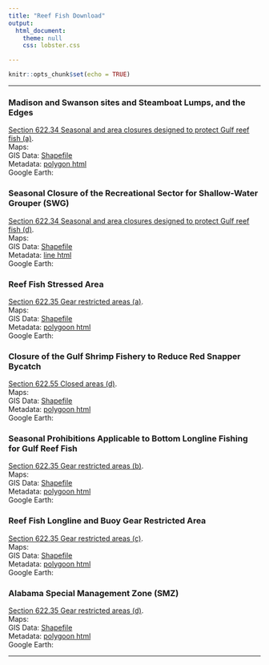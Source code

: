 ```yaml
---
title: "Reef Fish Download"
output:
  html_document:
    theme: null
    css: lobster.css

---
```


```r
knitr::opts_chunk$set(echo = TRUE)
```
***


### Madison and Swanson sites and Steamboat Lumps, and the Edges

<a target= '_blank' href="http://sero.nmfs.noaa.gov/maps_gis_data/fisheries/gom/documents/madswan_steam_edges.txt">Section 622.34 Seasonal and area closures designed to protect Gulf reef fish (a)</a>.
<br>
Maps:
<br>
GIS Data: <a href="http://portal.gulfcouncil.org/Regulations/madswan_steamboat_edges.zip">Shapefile</a>
<br>
Metadata: <a href="http://sero.nmfs.noaa.gov/maps_gis_data/fisheries/gom/geodata/madswan_steamboat_edges_po.htm">polygon html</a> 
<br>
Google Earth: 

### Seasonal Closure of the Recreational Sector for Shallow-Water Grouper (SWG)

<a target= '_blank' href="http://sero.nmfs.noaa.gov/maps_gis_data/fisheries/gom/documents/swg.txt">Section 622.34 Seasonal and area closures designed to protect Gulf reef fish (d)</a>.
<br>
Maps:
<br>
GIS Data: <a href="http://portal.gulfcouncil.org/Regulations/swg.zip">Shapefile</a>
<br>
Metadata: <a href="http://sero.nmfs.noaa.gov/maps_gis_data/fisheries/gom/geodata/swg_ln.htm">line html</a> 
<br>
Google Earth:

### Reef Fish Stressed Area

<a target= '_blank' href="http://sero.nmfs.noaa.gov/maps_gis_data/fisheries/gom/documents/reef_stressed.txt">Section 622.35 Gear restricted areas (a)</a>.
<br>
Maps:
<br>
GIS Data: <a href="http://portal.gulfcouncil.org/Regulations/reef_stressed.zip">Shapefile</a>
<br>
Metadata: <a href="http://sero.nmfs.noaa.gov/maps_gis_data/fisheries/gom/geodata/reef_stressed_po.htm">polygoon html</a> 
<br>
Google Earth:


### Closure of the Gulf Shrimp Fishery to Reduce Red Snapper Bycatch

<a target= '_blank' href="http://sero.nmfs.noaa.gov/maps_gis_data/fisheries/gom/documents/tortugas_shrimp.txt">Section 622.55 Closed areas (d)</a>.
<br>
Maps:
<br>
GIS Data: <a href="http://portal.gulfcouncil.org/Regulations/gulfshrimp_bycatch.zip">Shapefile</a>
<br>
Metadata: <a href="http://sero.nmfs.noaa.gov/maps_gis_data/fisheries/gom/geodata/gulfshrimp_bycatch_po.htm">polygoon html</a> 
<br>
Google Earth:

### Seasonal Prohibitions Applicable to Bottom Longline Fishing for Gulf Reef Fish

<a target= '_blank' href="http://sero.nmfs.noaa.gov/maps_gis_data/fisheries/gom/documents/seasonal_prohib_longline.txt">Section 622.35 Gear restricted areas (b)</a>.
<br>
Maps:
<br>
GIS Data: <a href="gulf_reefll_seasonal.zip">Shapefile</a>
<br>
Metadata: <a href="http://sero.nmfs.noaa.gov/maps_gis_data/fisheries/gom/geodata/gulf_reefll_seasonal_po.htm">polygoon html</a> 
<br>
Google Earth:

### Reef Fish Longline and Buoy Gear Restricted Area

<a target= '_blank' href="http://sero.nmfs.noaa.gov/maps_gis_data/fisheries/gom/documents/longlinebuoy.txt">Section 622.35 Gear restricted areas (c)</a>.
<br>
Maps:
<br>
GIS Data: <a href="longline_buoy.zip">Shapefile</a>
<br>
Metadata: <a href="http://sero.nmfs.noaa.gov/maps_gis_data/fisheries/gom/geodata/longline_buoy_po.htm">polygoon html</a> 
<br>
Google Earth:

### Alabama Special Management Zone (SMZ)

<a target= '_blank' href="http://sero.nmfs.noaa.gov/maps_gis_data/fisheries/gom/documents/alabamasmz.txt">Section 622.35 Gear restricted areas (d)</a>.
<br>
Maps:
<br>
GIS Data: <a href="al_smz.zip">Shapefile</a>
<br>
Metadata: <a href="http://sero.nmfs.noaa.gov/maps_gis_data/fisheries/gom/geodata/al_smz_po.htm">polygoon html</a> 
<br>
Google Earth:

***
